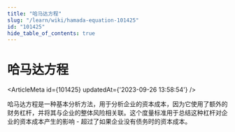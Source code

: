 ```yaml
---
title: "哈马达方程"
slug: "/learn/wiki/hamada-equation-101425"
id: "101425"
hide_table_of_contents: true
---
```



# 哈马达方程

<ArticleMeta id={101425} updatedAt={'2023-09-26 13:58:54'} />
<div className='border-solid border-b border-t-0 my-4 border-[var(--ifm-color-gray-300)]' />

哈马达方程是一种基本分析方法，用于分析企业的资本成本，因为它使用了额外的财务杠杆，并将其与企业的整体风险相关联。这个度量标准用于总结这种杠杆对企业的资本成本产生的影响 - 超过了如果企业没有债务时的资本成本。
